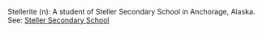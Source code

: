 Stellerite (n): A student of Steller Secondary School in Anchorage, Alaska.  See: [[Steller Secondary School]]